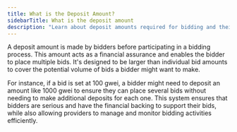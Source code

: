 ```yaml
---
title: What is the Deposit Amount?
sidebarTitle: What is the deposit amount
description: "Learn about deposit amounts required for bidding and their significance."
---
```


A deposit amount is made by bidders before participating in a bidding process.
This amount acts as a financial assurance and enables the bidder to place multiple bids.
It's designed to be larger than individual bid amounts to cover the potential volume of bids a bidder might want to make.

For instance, if a bid is set at 100 gwei, a bidder might need to deposit an amount like 1000 gwei to ensure they can
place several bids without needing to make additional deposits for each one. This system ensures that bidders are serious
and have the financial backing to support their bids, while also allowing providers to manage and monitor bidding activities efficiently.

